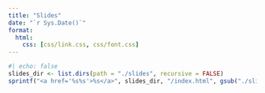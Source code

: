 ```yaml
---
title: "Slides"
date: "`r Sys.Date()`"
format:
  html:
    css: [css/link.css, css/font.css]
---
```


```r
#| echo: false
slides_dir <- list.dirs(path = "./slides", recursive = FALSE)
sprintf("<a href='%s%s'>%s</a>", slides_dir, "/index.html", gsub("./slides/", "", slides_dir)) |> cat(sep = "\n\n")
```